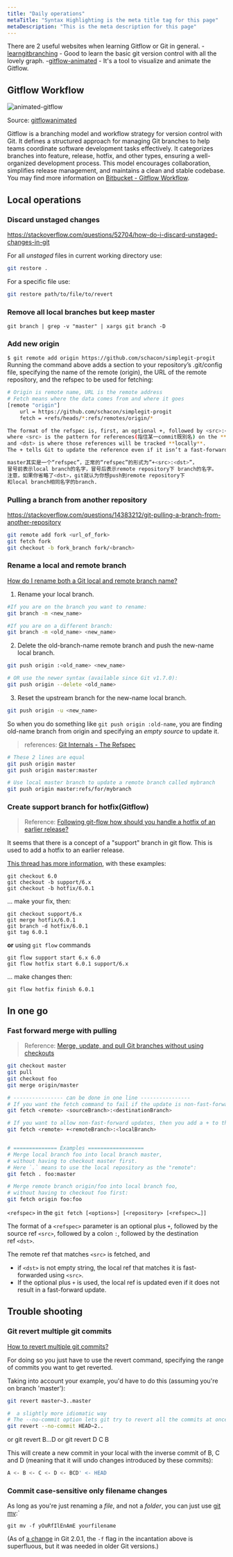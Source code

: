 ```yaml
---
title: "Daily operations"
metaTitle: "Syntax Highlighting is the meta title tag for this page"
metaDescription: "This is the meta description for this page"
---
```


There are 2 useful websites when learning Gitflow or Git in general.
-[learngitbranching](https://learngitbranching.js.org/) - Good to learn the basic git version control with all the lovely graph.
-[gitflow-animated](https://veerasundar.com/blog/gitflow-animated) - It's a tool to visualize and animate the Gitflow. 

## Gitflow Workflow

![animated-gitflow](/img/software-development/version-control/animated-gitflow.gif)

Source: [gitflowanimated](https://github.com/vraa/gitflowanimated)

Gitflow is a branching model and workflow strategy for version control with Git. It defines a structured approach for managing Git branches to help teams coordinate software development tasks effectively. It categorizes branches into feature, release, hotfix, and other types, ensuring a well-organized development process. This model encourages collaboration, simplifies release management, and maintains a clean and stable codebase. You may find more information on [Bitbucket - Gitflow Workflow](https://www.atlassian.com/git/tutorials/comparing-workflows/gitflow-workflow).

## Local operations

### Discard unstaged changes

https://stackoverflow.com/questions/52704/how-do-i-discard-unstaged-changes-in-git

For all *unstaged* files in current working directory use:

```bash
git restore .
```

For a specific file use:

```bash
git restore path/to/file/to/revert
```

### Remove all local branches but keep master
`git branch | grep -v "master" | xargs git branch -D`

### Add new origin
```$ git remote add origin https://github.com/schacon/simplegit-progit```
Running the command above adds a section to your repository’s .git/config file, specifying the name of the remote (origin), the URL of the remote repository, and the refspec to be used for fetching:


```bash
# Origin is remote name, URL is the remote address
# Fetch means where the data comes from and where it goes
[remote "origin"]
	url = https://github.com/schacon/simplegit-progit
	fetch = +refs/heads/*:refs/remotes/origin/*

The format of the refspec is, first, an optional +, followed by <src>:<dst>,
where <src> is the pattern for references(指住某一commit既別名) on the **remote side**
and <dst> is where those references will be tracked **locally**.
The + tells Git to update the reference even if it isn’t a fast-forward.

master其实是一个“refspec”，正常的“refspec”的形式为”+<src>:<dst>”，
冒号前表示local branch的名字，冒号后表示remote repository下 branch的名字。
注意，如果你省略了<dst>，git就认为你想push到remote repository下
和local branch相同名字的branch.
```

### Pulling a branch from another repository
https://stackoverflow.com/questions/14383212/git-pulling-a-branch-from-another-repository
```bash
git remote add fork <url_of_fork>
git fetch fork
git checkout -b fork_branch fork/<branch>
```



### Rename a local and remote branch

[How do I rename both a Git local and remote branch name?](https://stackoverflow.com/questions/30590083/how-do-i-rename-both-a-git-local-and-remote-branch-name)

1. Rename your local branch.
```bash
#If you are on the branch you want to rename:
git branch -m <new_name>

#If you are on a different branch:
git branch -m <old_name> <new_name>
```

2. Delete the old-branch-name remote branch and push the new-name local branch.

```bash
git push origin :<old_name> <new_name>

# OR use the newer syntax (available since Git v1.7.0):
git push origin --delete <old_name>
```

3. Reset the upstream branch for the new-name local branch.

```bash
git push origin -u <new_name>
```

So when you do something like `git push origin :old-name`, you are finding old-name branch from origin and specifying an *empty source* to update it.


> references: [Git Internals - The Refspec](https://git-scm.com/book/en/v2/Git-Internals-The-Refspec)

```bash
# These 2 lines are equal
git push origin master
git push origin master:master

# Use local master branch to update a remote branch called mybranch
git push origin master:refs/for/mybranch
```

### Create support branch for hotfix(Gitflow) 

> Reference: [Following git-flow how should you handle a hotfix of an earlier release?](https://stackoverflow.com/questions/16386323/following-git-flow-how-should-you-handle-a-hotfix-of-an-earlier-release)

It seems that there is a concept of a "support" branch in git flow. This is used to add a hotfix to an earlier release.

[This thread has more information](https://groups.google.com/d/msg/gitflow-users/I9sErOSzYzE/AwVH06CuKT0J), with these examples:

```
git checkout 6.0
git checkout -b support/6.x
git checkout -b hotfix/6.0.1

```

... make your fix, then:

```
git checkout support/6.x
git merge hotfix/6.0.1
git branch -d hotfix/6.0.1
git tag 6.0.1

```

**or** using `git flow` commands

```
git flow support start 6.x 6.0
git flow hotfix start 6.0.1 support/6.x

```

... make changes then:

```
git flow hotfix finish 6.0.1
```

## In one go

### Fast forward merge with pulling

> Reference: [Merge, update, and pull Git branches without using checkouts](https://stackoverflow.com/questions/3216360/merge-update-and-pull-git-branches-without-using-checkouts)

```bash
git checkout master
git pull
git checkout foo
git merge origin/master

# ---------------- can be done in one line ----------------
# If you want the fetch command to fail if the update is non-fast-forward, then you simply use a refspec of the form
git fetch <remote> <sourceBranch>:<destinationBranch>

# If you want to allow non-fast-forward updates, then you add a + to the front of the refspec:
git fetch <remote> +<remoteBranch>:<localBranch>


# ============== Examples ==================
# Merge local branch foo into local branch master,
# without having to checkout master first.
# Here `.` means to use the local repository as the "remote":
git fetch . foo:master

# Merge remote branch origin/foo into local branch foo,
# without having to checkout foo first:
git fetch origin foo:foo
```

`<refspec>` in the `git fetch [<options>] [<repository> [<refspec>…]]`

The format of a `<refspec>` parameter is an optional plus `+`, followed by the source ref `<src>`, followed by a colon `:`, followed by the destination ref `<dst>`.

The remote ref that matches `<src>` is fetched, and 
- if `<dst>` is not empty string, the local ref that matches it is fast-forwarded using `<src>`.
- If the optional plus `+` is used, the local ref is updated even if it does not result in a fast-forward update.




## Trouble shooting

### Git revert multiple git commits

[How to revert multiple git commits?](https://stackoverflow.com/questions/1463340/how-to-revert-multiple-git-commits)

For doing so you just have to use the revert command, specifying the range of commits you want to get reverted.

Taking into account your example, you'd have to do this (assuming you're on branch 'master'):

```bash
git revert master~3..master

#  a slightly more idiomatic way 
# The --no-commit option lets git try to revert all the commits at once, instead of littering the history with multiple revert commit messages
git revert --no-commit HEAD~2..
```

or git revert B...D or git revert D C B

This will create a new commit in your local with the inverse commit of B, C and D (meaning that it will undo changes introduced by these commits):

```bash
A <- B <- C <- D <- BCD' <- HEAD
```

### Commit case-sensitive only filename changes

As long as you're just renaming a *file*, and not a *folder*, you can just use [git mv](http://git-scm.com/docs/git-mv):`

`git mv -f yOuRfIlEnAmE yourfilename`

(As of [a change](https://github.com/git/git/commit/baa37bff9a845471754d3f47957d58a6ccc30058) in Git 2.0.1, the `-f` flag in the incantation above is superfluous, but it was needed in older Git versions.)